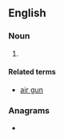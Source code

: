 {{also|air-guns|air guns}}
==English==

===Noun===
{{head|en|noun form}}

# {{alternative plural of|en|airgun|air guns}}

====Related terms====
* [[air gun]]

===Anagrams===
* {{anagrams|en|a=aginrsu|Guarins|Sungari|Ugrians}}